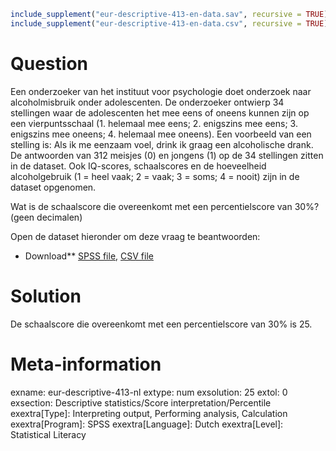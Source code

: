 ```r
include_supplement("eur-descriptive-413-en-data.sav", recursive = TRUE)
include_supplement("eur-descriptive-413-en-data.csv", recursive = TRUE)
```

Question
========
Een onderzoeker van het instituut voor psychologie doet onderzoek naar alcoholmisbruik onder adolescenten. De onderzoeker ontwierp 34 stellingen waar de adolescenten het mee eens of oneens kunnen zijn op een vierpuntsschaal (1. helemaal mee eens; 2. enigszins mee eens; 3. enigszins mee oneens; 4. helemaal mee oneens). Een voorbeeld van een stelling is: Als ik me eenzaam voel, drink ik graag een alcoholische drank. De antwoorden van 312 meisjes (0) en jongens (1) op de 34 stellingen zitten in de dataset. Ook IQ-scores, schaalscores en de hoeveelheid alcoholgebruik (1 = heel vaak; 2 = vaak; 3 = soms; 4 = nooit) zijn in de dataset opgenomen.

Wat is de schaalscore die overeenkomt met een percentielscore van 30%? (geen decimalen)

Open de dataset hieronder om deze vraag te beantwoorden:

* Download** [SPSS file](eur-descriptive-413-en-data.sav), [CSV file](eur-descriptive-413-en-data.csv)


Solution
========
De schaalscore die overeenkomt met een percentielscore van 30% is 25.

Meta-information
================
exname: eur-descriptive-413-nl
extype: num
exsolution: 25
extol: 0
exsection: Descriptive statistics/Score interpretation/Percentile
exextra[Type]: Interpreting output, Performing analysis, Calculation
exextra[Program]: SPSS
exextra[Language]: Dutch
exextra[Level]: Statistical Literacy
